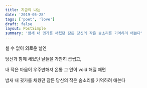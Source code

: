 ```yaml
---
title: 지금의 나는
date: '2019-05-28'
tags: ['poet', 'love']
draft: false
layout: PostSimple
summary: '밤새 내 귓가를 채웠던 잠든 당신의 작은 숨소리를 기억하려 애쓴다'
---
```


셀 수 없이 외로운 날엔

당신과 함께 세었던 날들을 가만히 곱씹고,

내 작은 마음이 우주만해져 온통 그 안이 void 해질 때면

밤새 내 귓가를 채웠던 잠든 당신의 작은 숨소리를 기억하려 애쓴다

